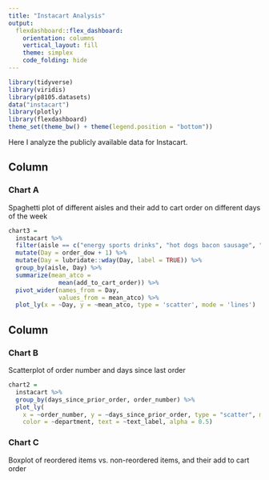 ```yaml
---
title: "Instacart Analysis"
output: 
  flexdashboard::flex_dashboard:
    orientation: columns
    vertical_layout: fill
    theme: simplex
    code_folding: hide
---
```


```r

library(tidyverse)
library(viridis)
library(p8105.datasets)
data("instacart")
library(plotly)
library(flexdashboard)
theme_set(theme_bw() + theme(legend.position = "bottom"))
```

Here I analyze the publicly available data for Instacart.

Column {data-width=650}
-----------------------------------------------------------------------

### Chart A
Spaghetti plot of different aisles and their add to cart order on different days of the week
```r
chart3 =
  instacart %>%
  filter(aisle == c("energy sports drinks", "hot dogs bacon sausage", "yogurt", "coffee", "eggs")) %>% 
  mutate(Day = order_dow + 1) %>% 
  mutate(Day = lubridate::wday(Day, label = TRUE)) %>% 
  group_by(aisle, Day) %>% 
  summarize(mean_atco = 
              mean(add_to_cart_order)) %>% 
  pivot_wider(names_from = Day,
              values_from = mean_atco) %>% 
  plot_ly(x = ~Day, y = ~mean_atco, type = 'scatter', mode = 'lines')

```

Column {data-width=350}
-----------------------------------------------------------------------

### Chart B
Scatterplot of order number and days since last order
```r
chart2 =
  instacart %>% 
  group_by(days_since_prior_order, order_number) %>% 
  plot_ly(
    x = ~order_number, y = ~days_since_prior_order, type = "scatter", mode = "markers",
    color = ~department, text = ~text_label, alpha = 0.5)
```

### Chart C
Boxplot of reordered items vs. non-reordered items, and their add to cart order
```r

```

